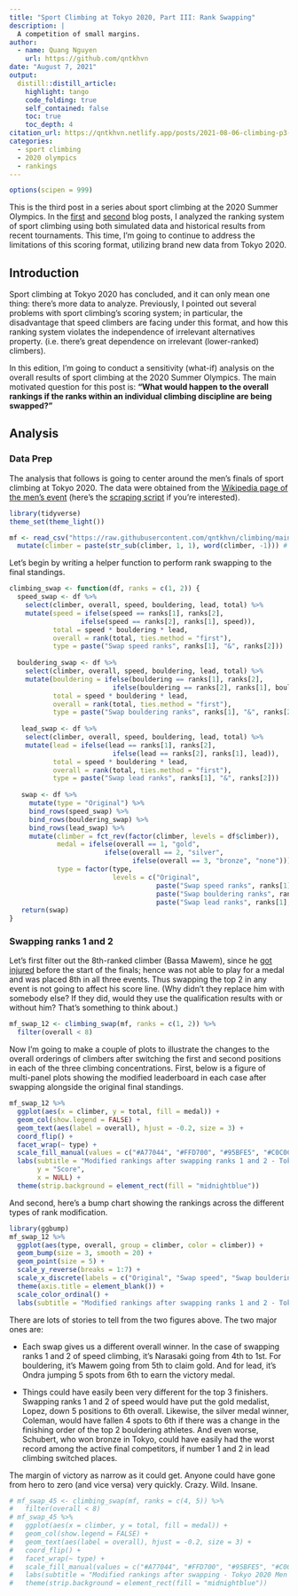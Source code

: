 ```yaml
---
title: "Sport Climbing at Tokyo 2020, Part III: Rank Swapping"
description: |
  A competition of small margins.
author:
  - name: Quang Nguyen
    url: https://github.com/qntkhvn
date: "August 7, 2021"
output:
  distill::distill_article:
    highlight: tango
    code_folding: true
    self_contained: false
    toc: true
    toc_depth: 4
citation_url: https://qntkhvn.netlify.app/posts/2021-08-06-climbing-p3-swapping
categories:
  - sport climbing
  - 2020 olympics
  - rankings
---
```



```r
options(scipen = 999)
```

This is the third post in a series about sport climbing at the 2020 Summer Olympics. In the [first](https://qntkhvn.netlify.app/posts/2021-07-31-climbing-p1-sim) and [second](https://qntkhvn.netlify.app/posts/2021-07-31-climbing-p2-format) blog posts, I analyzed the ranking system of sport climbing using both simulated data and historical results from recent tournaments. This time, I'm going to continue to address the limitations of this scoring format, utilizing brand new data from Tokyo 2020.

## Introduction

Sport climbing at Tokyo 2020 has concluded, and it can only mean one thing: there's more data to analyze. Previously, I pointed out several problems with sport climbing's scoring system; in particular, the disadvantage that speed climbers are facing under this format, and how this ranking system violates the independence of irrelevant alternatives property. (i.e. there's great dependence on irrelevant (lower-ranked) climbers). 

<!-- In this edition, I'm going to provide another discussion on the issues related to this scoring system, from a data science point of view, of course. -->

In this edition, I'm going to conduct a sensitivity (what-if) analysis on the overall results of sport climbing at the 2020 Summer Olympics. The main motivated question for this post is: **"What would happen to the overall rankings if the ranks within an individual climbing discipline are being swapped?"**

## Analysis

### Data Prep

The analysis that follows is going to center around the men's finals of sport climbing at Tokyo 2020. The data were obtained from the [Wikipedia page of the men's event](https://en.wikipedia.org/wiki/Sport_climbing_at_the_2020_Summer_Olympics_%E2%80%93_Men%27s_combined) (here's the [scraping script](https://github.com/qntkhvn/climbing/blob/main/R/tokyo_scraping.R) if you're interested). 

```r
library(tidyverse)
theme_set(theme_light())

mf <- read_csv("https://raw.githubusercontent.com/qntkhvn/climbing/main/data/2020_olympics/mf.csv") %>% 
  mutate(climber = paste(str_sub(climber, 1, 1), word(climber, -1))) # shorten climber's name
```

Let's begin by writing a helper function to perform rank swapping to the final standings. 

<!-- 
This function first takes in a pair of rank values. After the inputted pair of ranks are swapped, the new final scores are calculated, which ultimately determines the new standings. For the purpose of simplicity, and returns a tibble of modified rankings for speed, bouldering, and lead climbing. 
-->

```r
climbing_swap <- function(df, ranks = c(1, 2)) {
  speed_swap <- df %>% 
    select(climber, overall, speed, bouldering, lead, total) %>% 
    mutate(speed = ifelse(speed == ranks[1], ranks[2],
                  ifelse(speed == ranks[2], ranks[1], speed)),
           total = speed * bouldering * lead,
           overall = rank(total, ties.method = "first"),
           type = paste("Swap speed ranks", ranks[1], "&", ranks[2]))
  
  bouldering_swap <- df %>% 
    select(climber, overall, speed, bouldering, lead, total) %>% 
    mutate(bouldering = ifelse(bouldering == ranks[1], ranks[2],
                          ifelse(bouldering == ranks[2], ranks[1], bouldering)),
           total = speed * bouldering * lead,
           overall = rank(total, ties.method = "first"),
           type = paste("Swap bouldering ranks", ranks[1], "&", ranks[2]))
  
   lead_swap <- df %>% 
    select(climber, overall, speed, bouldering, lead, total) %>% 
    mutate(lead = ifelse(lead == ranks[1], ranks[2],
                          ifelse(lead == ranks[2], ranks[1], lead)),
           total = speed * bouldering * lead,
           overall = rank(total, ties.method = "first"),
           type = paste("Swap lead ranks", ranks[1], "&", ranks[2]))
   
   swap <- df %>% 
     mutate(type = "Original") %>% 
     bind_rows(speed_swap) %>% 
     bind_rows(bouldering_swap) %>% 
     bind_rows(lead_swap) %>% 
     mutate(climber = fct_rev(factor(climber, levels = df$climber)),
            medal = ifelse(overall == 1, "gold",
                        ifelse(overall == 2, "silver",
                               ifelse(overall == 3, "bronze", "none"))),
            type = factor(type, 
                          levels = c("Original",
                                     paste("Swap speed ranks", ranks[1], "&", ranks[2]),
                                     paste("Swap bouldering ranks", ranks[1], "&", ranks[2]),
                                     paste("Swap lead ranks", ranks[1], "&", ranks[2]))))
   return(swap)
}
```

### Swapping ranks 1 and 2

Let's first filter out the 8th-ranked climber (Bassa Mawem), since he [got injured](https://www.reuters.com/lifestyle/sports/climbing-injury-forces-frances-bassa-mawem-out-mens-final-2021-08-04/) before the start of the finals; hence was not able to play for a medal and was placed 8th in all three events. Thus swapping the top 2 in any event is not going to affect his score line. (Why didn't they replace him with somebody else? If they did, would they use the qualification results with or without him? That's something to think about.)

```r
mf_swap_12 <- climbing_swap(mf, ranks = c(1, 2)) %>% 
  filter(overall < 8)
```

Now I'm going to make a couple of plots to illustrate the changes to the overall orderings of climbers after switching the first and second positions in each of the three climbing concentrations. First, below is a figure of multi-panel plots showing the modified leaderboard in each case after swapping alongside the original final standings. 

```r
mf_swap_12 %>% 
  ggplot(aes(x = climber, y = total, fill = medal)) +
  geom_col(show.legend = FALSE) +
  geom_text(aes(label = overall), hjust = -0.2, size = 3) +
  coord_flip() +
  facet_wrap(~ type) +
  scale_fill_manual(values = c("#A77044", "#FFD700", "#95BFE5", "#C0C0C0")) +
  labs(subtitle = "Modified rankings after swapping ranks 1 and 2 - Tokyo 2020 Men's Finals",
       y = "Score",
       x = NULL) +
  theme(strip.background = element_rect(fill = "midnightblue"))
```

And second, here's a bump chart showing the rankings across the different types of rank modification.

```r
library(ggbump)
mf_swap_12 %>% 
  ggplot(aes(type, overall, group = climber, color = climber)) +
  geom_bump(size = 3, smooth = 20) +
  geom_point(size = 5) +
  scale_y_reverse(breaks = 1:7) +
  scale_x_discrete(labels = c("Original", "Swap speed", "Swap bouldering", "Swap lead")) +
  theme(axis.title = element_blank()) +
  scale_color_ordinal() +
  labs(subtitle = "Modified rankings after swapping ranks 1 and 2 - Tokyo 2020 Men's Finals")
```

There are lots of stories to tell from the two figures above. The two major ones are: 

*   Each swap gives us a different overall winner. In the case of swapping ranks 1 and 2 of speed climbing, it's Narasaki going from 4th to 1st. For bouldering, it's Mawem going from 5th to claim gold. And for lead, it's Ondra jumping 5 spots from 6th to earn the victory medal.

*   Things could have easily been very different for the top 3 finishers. Swapping ranks 1 and 2 of speed would have put the gold medalist, Lopez, down 5 positions to 6th overall. Likewise, the silver medal winner, Coleman, would have fallen 4 spots to 6th if there was a change in the finishing order of the top 2 bouldering athletes. And even worse, Schubert, who won bronze in Tokyo, could have easily had the worst record among the active final competitors, if number 1 and 2 in lead climbing switched places. 

The margin of victory as narrow as it could get. Anyone could have gone from hero to zero (and vice versa) very quickly. Crazy. Wild. Insane.

<!-- **Analysis 2: Swapping ranks 4 and 5** -->

<!-- Now, let's repeat what I just did, but this time ranks 4 and 5 are being swapped instead of 1 and 2. The reason I wanted to look into the rank changes associated with these two mid-table positions is because of a familiar concept: independence of irrelevant alternatives (IIA). -->

<!-- Recall that in order for the IIA property to hold for a ranking system, if a winner was previously declared, they should retain their winning status when a lower-ranked party drops out. In my last post, I showed that the IIA fails for sport climbing's ranking system, by performing a "leave-one-climber-out" analysis. This time, instead of the leave-one-out strategy, I'm going to look for evidence of violations of IIA by examining the case of rank swapping. If this rule is satisfied here, swapping the ranks of irrelevant parties (non-medalists) should not affect the winning outcome (medalists). -->

```r
# mf_swap_45 <- climbing_swap(mf, ranks = c(4, 5)) %>% 
#   filter(overall < 8)
# mf_swap_45 %>% 
#   ggplot(aes(x = climber, y = total, fill = medal)) +
#   geom_col(show.legend = FALSE) +
#   geom_text(aes(label = overall), hjust = -0.2, size = 3) +
#   coord_flip() +
#   facet_wrap(~ type) +
#   scale_fill_manual(values = c("#A77044", "#FFD700", "#95BFE5", "#C0C0C0")) +
#   labs(subtitle = "Modified rankings after swapping - Tokyo 2020 Men's Finals") +
#   theme(strip.background = element_rect(fill = "midnightblue"))
```

<!-- Clearly, the case of swapping ranks 4 and 5 of lead climbing shows a violation to the IIA. Lopez would have given up his gold in exchange for a silver from Coleman. Also, if there was a switch between the 4th and 5th positions of bouldering, Schubert would have moved up to 2nd and Coleman would have dropped to 3rd. -->
